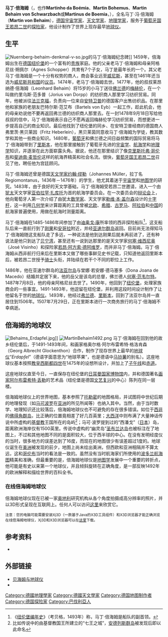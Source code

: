 {{Infobox Biography
| subject_name   = 馬丁·倍海姆 
| image_name     = Martin Behaim Winsor.jpg
| image_size     = 150px
| image_caption  = 马丁·倍海姆，版画，摘自贾斯汀·温索尔《美洲历史述论》第二章
| date_of_birth  = 1459年10月6日
| place_of_birth = [[File:Banner_of_the_Holy_Roman_Emperor_with_haloes_(1400-1806).svg|25px]] [[神聖羅馬帝國|神聖羅馬帝國]][[纽伦堡|纽伦堡]]
| date_of_death  = 1507年7月29日
| place_of_death = [[File:Flag_Portugal_(1495).svg|25px]] [[葡萄牙王國|葡萄牙王國]][[里斯本|里斯本]]
| occupation     = [[宇宙学家|宇宙学家]]、[[天文学家|天文学家]]、[[地理学家|地理学家]]、[[探险家|探险家]]
}}

'''马丁·倍海姆'''（{{lang-de|'''Martin Behaim'''}}，也作'''Martinho da Boémia'''、'''Martin Bohemus'''、'''Martin Behaim von Schwarzbach'''或'''Martinus de Boemia'''，{{bd|1459年|10月6日|1507年|7月29日|catIdx=Behaim}}），全名马丁·冯·倍海姆（'''Martin von Behaim'''），[[德国|德国]][[宇宙学家|宇宙学家]]、[[天文学家|天文学家]]、[[地理学家|地理学家]]，服务于[[葡萄牙王国|葡萄牙]][[葡萄牙君主列表|国王]][[若昂二世|若昂二世]]的[[探险家|探险家]]，他设计制作了世界上现存最早[[地球仪|地球仪]]。

==生平==
[[Image:Nuernberg-behaim-denkmal-v-so.jpg|thumb]]的马丁·倍海姆纪念碑]]
1459年，倍海姆出生在[[德国|德国]][[纽伦堡|纽伦堡]]的一个富有的[[贵族|贵族]]家庭。他的父亲老马丁·倍海姆和母亲阿格尼丝·朔佩尔（Agnes Schopper）共育有7个子女，马丁是最年长的一个。其父老马丁·倍海姆是一个十分有权势的商人，商会事业远至[[威尼斯|威尼斯]]，甚至在1461年还当选为[[威尼斯共和国|威尼斯共和国]]的[[议员|议员]]。1474年，老马丁·倍海姆去世。1477年，他的叔叔莱昂纳德·倍海姆（Leonhard Behaim）将15岁的小马丁送往[[佛兰德|佛兰德]]的[[梅赫伦|梅赫伦]]，在一个叫做约里乌斯·范多普（Jorius van Dorpp）的纺织商人那里学习纺织贸易。同年，他被派往[[法兰克福|法兰克福]]，负责向一位来自[[安特卫普|安特卫普]]的德国客户出售纺织品。在那里他和家族的老朋友巴特尔斯·范艾布（Bartels von Eyb）一起工作，趁此机会，他的母亲劝说他不要再返回弗兰德的纺织商人那里去。在一封1478年9月18日写给他叔叔的信中，马丁·倍海姆表示自己不愿再返回梅赫伦学习纺织贸易，而想更进一步提高自己的商业知识。最后他找到了纽伦堡的同乡、在安特卫普经商的德国商人弗里茨·黑贝莱因（Fritz Heberlein），黑贝莱茵同意收马丁·倍海姆为学徒，教其数学和其他一些商业知识。1480年，[[葡萄牙|葡萄牙]]和佛兰德之间日益频繁的国际贸易将马丁·倍海姆带到了[[里斯本|里斯本]]，他在那里接触到了葡萄牙先进的[[宇宙学|宇宙学]]、[[航海学|航海学]]和[[地理学|地理学]]知识，并逐渐在此方面崭露头角。据说，他还在那里结识了像[[克里斯托弗·哥伦布|克里斯托弗·哥伦布]]和[[斐迪南·麦哲伦|斐迪南·麦哲伦]]这样的航海界精英和社会名流。很快，[[葡萄牙王国|葡萄牙]][[葡萄牙君主列表|国王]][[若昂二世|若昂二世]]召见了他，聘任他为宫廷顾问。

马丁·倍海姆还曾是德国[[天文学家|天文学家]][[约翰·缪勒|约翰·缪勒]]（Johannes Müller，拉丁名Regiomontanus，1436年－1476年）的学生，他尤其着迷于[[宇宙学|宇宙学]]和[[地图学|地图学]]的研究。1483年，由于良好的天文学基础，马丁·倍海姆受若昂二世邀请，进入一个由[[犹太人|犹太]]天文学家[[亚伯拉罕·扎库托|亚伯拉罕·扎库托]]为首的航海学委员会。在一次委员会的[[辩论会|辩论会]]上，他向葡萄牙人第一次介绍了由犹太[[数学家|数学家]]、天文学家[[勒维·本·盖尔森|勒维·本·盖尔森]]设计的[[十字杆|十字杆]]，这一利用[[几何学|几何学]]来计算距离的工具曾被[[北欧|北欧]]、[[希腊|希腊]]、[[古罗马|古罗马]]、[[阿拉伯|阿拉伯]]和[[中国|中国]]的航海家普遍使用，用做在航海时测量距离。

马丁·倍海姆在1485-1486年间参加了由[[迪奥戈·康|迪奥戈·康]]所率领的西非探险船队<ref>《[[纽伦堡编年史|纽伦堡编年史]]》（考贝格，1493年）称，马丁·倍海姆是船队的副首领。</ref>，这支船队后来一直航行到了[[刚果|刚果]]和[[安哥拉|安哥拉]]附近，并经[[亚速尔群岛|亚速尔群岛]]返回。目前尚无法得知马丁·倍海姆随这支船队走了多远，一种说法是他到达刚果后就未再前进了，还有种说法是他只到达了[[贝宁湾|贝宁湾]]，甚至还有一说到达那里的是天文学家[[何塞·维西尼奥|何塞·维西尼奥]]（José Visinho）和探险家[[若昂·阿方索·德阿维罗|若昂·阿方索·德阿维罗]]，而并非马丁·倍海姆。马丁·倍海姆从西非航行归来后在里斯本又做了哪些事鲜见史书记载，只知道他返回里斯本后，被若昂二世授予[[骑士|骑士]]头衔，并陆续在若干个不同的职位上工作。

1486年，他在亚速尔群岛的[[法亚尔岛|法亚尔岛]]与堂娜·若安娜·德马塞多（Dona Joana de Macedo）结婚并定居下来，他的岳父是该岛的总督，佛兰德人[[何塞·范韦尔特|何塞·范韦尔特]]。1487年7月8日，他的母亲阿格尼丝去世了。1490年，他回到了[[纽伦堡|纽伦堡]]，处理家族商会的一些事宜。1491-1493年，他逗留在纽伦堡，并利用这段时间设计制作了让他留名于世的[[地球仪|地球仪]]。1493年，他经过[[弗兰德|弗兰德]]、[[里斯本|里斯本]]，回到了法亚尔岛并一直居住到1506年。1507年7月29日，正在里斯本进行一次商务旅行的马丁·倍海姆不幸病逝。

==倍海姆的地球仪==
[[File:Behaims_Erdapfel.jpg|thumb]]]]
[[File:MartinBehaim1492.png|thumb]] 
马丁·倍海姆在回到他的故乡纽伦堡后，于1491-1493年间，和画家格奥尔格·阿尔布雷希特·格洛肯森（Georg Albrecht Glockenthon）合作，制作了现存世界上最早的[[地球仪|地球仪]]“''Erdapfel''”（德语字面意思为“地球苹果”，也是德语中[[马铃薯|马铃薯]]的别名）。这座地球仪基本按照[[教皇|教皇]][[西斯都四世|西斯都四世]]在1475年的设想所设计，并加上了[[子午线|子午线]]和[[赤道|赤道]]。

这座地球仪直至今日，一直保存在纽伦堡的[[日耳曼国家博物馆|日耳曼国家博物馆]]内，并和德国著名[[画家|画家]][[阿尔布雷希特·丢勒|阿尔布雷希特·丢勒]]的艺术品（纽伦堡是德国[[文艺复兴|文艺复兴]]的中心）陈列在同一层楼。

倍海姆地球仪上的世界地图，基本参照了[[托勒密|托勒密]]的地图格局，并试图将中世纪后期的地理發现（如[[马可波罗|马可波罗]]在[[亚洲|亚洲]]的所见所闻等）也纳入其中。当然，由于当时数学、地理知识还比较落后，倍海姆地球仪也不可避免的存在很多错误。如位于[[西非|西非]]的[[佛得角群岛|佛得角群岛]]，比正确的位置竟相差了好几百英里；[[大西洋|大西洋]]中则布满了大量神话传说中所虚构的[[基督教|基督教]]王国所在的岛屿<ref>比如传说中的由基督教国王所建立的“七王之城”，[[荷属安的列斯群岛|安德列斯群岛]]被发现后即以此命名</ref>；马可·波罗提到过的“西潘戈”（[[日本|日本]]）岛，距离欧洲海岸仅有1500英里。传说中虚构的“幽灵岛”[[圣布兰达岛|圣布兰达岛]]也被标注在了地图上，不过和其他地图不同的是面积较大，位于西半球的中心。在没有发明经度仪的当时，很多地方的误差达到了16度，而现在的地图很少有误差超过1度的。地球仪诞生在[[美洲|美洲]]被发现的前夕，地图上尚未绘出美洲，但西欧和亚洲相隔并不算太远，这和[[克里斯托弗·哥伦布|哥伦布]]当时的看法是一致的。虽然没有当时航海家们所使用的[[波多兰航海图|波多兰航海图]]精美和准确，但最重要的是，倍海姆地球仪是[[地图学|地图学]]发展中一个重要的转折点，他可能是有史以来第一个地球仪，并且倾斜旋转在正确角度，是一部反映1492年的欧洲解释和描绘世界的百科全书。

===在线倍海姆地球仪===
倍海姆地球仪现在已被一家[[奥地利|奥地利]]研究机构从各个角度拍摄成高分辨率的照片，并以3D形式呈现在互联网上。任何人可以访问[https://web.archive.org/web/20100519050248/http://www.ipf.tuwien.ac.at/teaching/vrml/behaim/24/behaim.html 这里]来欣赏它。

<small>注意：您的电脑可能需要安装Xj3D（一款基于Java的X3D工具组件）和X3D浏览器才能正确浏览在线倍海姆地球仪，Xj3D和X3D浏览器可以在[https://web.archive.org/web/20100507120529/http://www.web3d.org/x3d/xj3d/ 这里]下载。</small>

==参考资料==
{{Reflist}}

*{{cite book |author=海野一隆 |title= 《地图的文化史》 |publisher= 新星出版社 |isbn= 7-80148-799-0 |date=2005年5月}}

==外部链接==
*[http://www.zgchb.com.cn/newspaper/show.php?itemid=3178 贝海姆与地球仪]{{dead link|date=2018年2月 |bot=InternetArchiveBot |fix-attempted=yes }}
*{{geneall|1233585}}

{{Authority control}}
{{DEFAULTSORT:Behaim, Martin}}
[[Category:德國地理學家|Category:德國地理學家]]
[[Category:德國天文學家|Category:德國天文學家]]
[[Category:德国地图制作者|Category:德国地图制作者]]
[[Category:德国探险家|Category:德国探险家]]
[[Category:巴伐利亞人|Category:巴伐利亞人]]